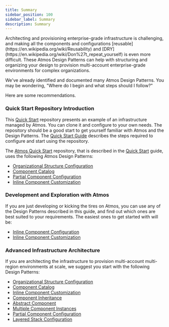 ```yaml
---
title: Summary
sidebar_position: 100
sidebar_label: Summary
description: Summary
---
```


<Intro>
Architecting and provisioning enterprise-grade infrastructure is challenging, and making all the components and
configurations [reusable](https://en.wikipedia.org/wiki/Reusability) and [DRY](https://en.wikipedia.org/wiki/Don%27t_repeat_yourself) is even more difficult. These Atmos Design Patterns can help with structuring and organizing your design to provision multi-account enterprise-grade environments for complex organizations.
</Intro>

We've already identified and documented many Atmos Design Patterns.
You may be wondering, "Where do I begin and what steps should I follow?"

Here are some recommendations.

### Quick Start Repository Introduction

This [Quick Start](https://github.com/cloudposse/atmos/tree/master/examples/quick-start) repository presents an example of an infrastructure managed
by Atmos. You can clone it and configure to your own needs. The repository should be a good start to get yourself familiar with Atmos and the
Design Patterns. The [Quick Start Guide](/quick-start) describes the steps required to configure and start using the repository.

The [Atmos Quick Start](https://github.com/cloudposse/atmos/tree/master/examples/quick-start) repository, that is described in
the [Quick Start](/quick-start) guide, uses the following Atmos Design Patterns:

- [Organizational Structure Configuration](/design-patterns/organizational-structure-configuration)
- [Component Catalog](/design-patterns/component-catalog)
- [Partial Component Configuration](/design-patterns/partial-component-configuration)
- [Inline Component Customization](/design-patterns/inline-component-customization)


### Development and Exploration with Atmos

If you are just developing or kicking the tires on Atmos, you can use any of the Design Patterns described in this guide, and find out which ones
are best suited to your requirements. The easiest ones to get started with will be:

  - [Inline Component Configuration](/design-patterns/inline-component-configuration)
  - [Inline Component Customization](/design-patterns/inline-component-customization)

### Advanced Infrastructure Architecture

If you are architecting the infrastructure to provision multi-account multi-region environments at scale, we suggest you start with the
  following Design Patterns:

  - [Organizational Structure Configuration](/design-patterns/organizational-structure-configuration)
  - [Component Catalog](/design-patterns/component-catalog)
  - [Inline Component Customization](/design-patterns/inline-component-customization)
  - [Component Inheritance](/design-patterns/component-inheritance)
  - [Abstract Component](/design-patterns/abstract-component)
  - [Multiple Component Instances](/design-patterns/multiple-component-instances)
  - [Partial Component Configuration](/design-patterns/partial-component-configuration)
  - [Layered Stack Configuration](/design-patterns/layered-stack-configuration)
